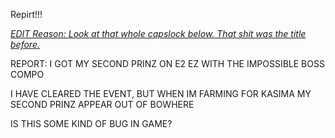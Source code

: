 
Repirt!!!

<u>'''''<span style="font-weight:normal;">EDIT Reason: Look at that whole capslock below. That shit was the title before.</span>'''''</u>

REPORT: I GOT MY SECOND PRINZ ON E2 EZ WITH THE IMPOSSIBLE BOSS COMPO

I HAVE CLEARED THE EVENT, BUT WHEN IM FARMING FOR KASIMA MY SECOND PRINZ APPEAR OUT OF BOWHERE

IS THIS SOME KIND OF BUG IN GAME?<ac_metadata title="[Edit by Zel-melon] Report Drop: Shut up Carl"> </ac_metadata>